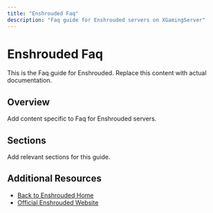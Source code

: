 ```yaml
---
title: "Enshrouded Faq"
description: "Faq guide for Enshrouded servers on XGamingServer"
---
```


# Enshrouded Faq

This is the Faq guide for Enshrouded. Replace this content with actual documentation.

## Overview

Add content specific to Faq for Enshrouded servers.

## Sections

Add relevant sections for this guide.

## Additional Resources

- [Back to Enshrouded Home](./index)
- [Official Enshrouded Website](https://example.com)
